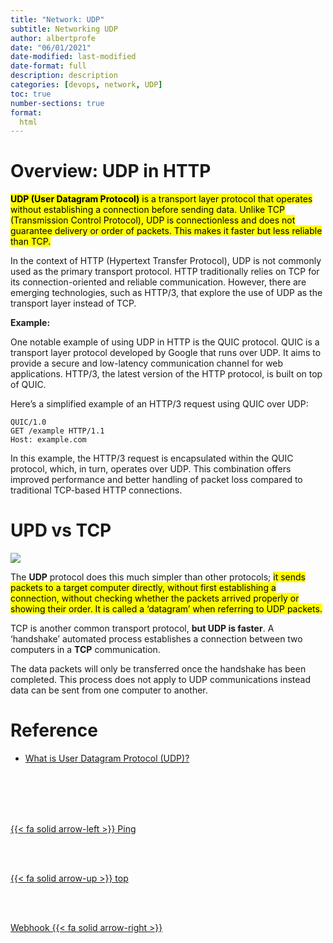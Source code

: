 ```yaml
---
title: "Network: UDP"
subtitle: Networking UDP
author: albertprofe
date: "06/01/2021"
date-modified: last-modified
date-format: full
description: description
categories: [devops, network, UDP]
toc: true
number-sections: true
format:
  html
---
```


# Overview: UDP in HTTP

<mark>**UDP (User Datagram Protocol)** is a transport layer protocol that operates without establishing a connection before sending data. Unlike TCP (Transmission Control Protocol), UDP is connectionless and does not guarantee delivery or order of packets. This makes it faster but less reliable than TCP.</mark>

In the context of HTTP (Hypertext Transfer Protocol), UDP is not commonly used as the primary transport protocol. HTTP traditionally relies on TCP for its connection-oriented and reliable communication. However, there are emerging technologies, such as HTTP/3, that explore the use of UDP as the transport layer instead of TCP.

**Example:**

One notable example of using UDP in HTTP is the QUIC protocol. QUIC is a transport layer protocol developed by Google that runs over UDP. It aims to provide a secure and low-latency communication channel for web applications. HTTP/3, the latest version of the HTTP protocol, is built on top of QUIC.

Here's a simplified example of an HTTP/3 request using QUIC over UDP:

```http
QUIC/1.0
GET /example HTTP/1.1
Host: example.com
```

In this example, the HTTP/3 request is encapsulated within the QUIC protocol, which, in turn, operates over UDP. This combination offers improved performance and better handling of packet loss compared to traditional TCP-based HTTP connections.

# UPD vs TCP

![](/images/devops/udp-vs-tcp--1-.png)

The **UDP** protocol does this much simpler than other protocols; <mark>it sends packets to a target computer directly, without first establishing a connection, without checking whether the packets arrived properly or showing their order. It is called a 'datagram' when referring to UDP packets.</mark>

TCP is another common transport protocol, **but UDP is faster**. A 'handshake' automated process establishes a connection between two computers in a **TCP** communication.

The data packets will only be transferred once the handshake has been completed. This process does not apply to UDP communications instead data can be sent from one computer to another.

# Reference

- [What is User Datagram Protocol (UDP)?](https://www.atatus.com/blog/what-is-udp/){.extenal}

<!--- navLinks -->
<br><br>
<div class=row>
<br>
<div class='column left previous'>
<br>
[{{< fa solid arrow-left >}} Ping](/devops/devops-network-ping.qmd)
<br>
</div>
<br>
<div class='column center'>
<br>
[{{< fa solid arrow-up >}} top](#top)
<br>
</div>
<br>
<div class='column right next'>
<br>
[Webhook {{< fa solid arrow-right >}}](/devops/devops-network-webhook.qmd)
<br>
</div>
<br>
</div>
